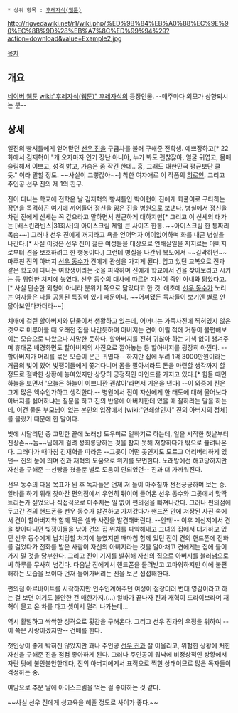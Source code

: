  * 상위 항목 : [[후레자식(웹툰)]]
http://rigvedawiki.net/r1/wiki.php/%ED%9B%84%EB%A0%88%EC%9E%90%EC%8B%9D%28%EB%A7%8C%ED%99%94%29?action=download&value=Example2.jpg

[[목차]]

== 개요 ==
[[네이버 웹툰]] [[wiki:"후레자식(웹툰)" 후레자식]]의 등장인물.
--매주마다 외모가 상향되시는 분--

== 상세 ==
일진의 빵셔틀에게 얻어맏던 [[선우 진]]을 구급차를 불러 구해준 전학생. 예쁘장하고[* 22화에서 김재혁이 "걔 오자마자 인기 장난 아니야, 누가 봐도 괜찮잖아, 얼굴 귀엽고, 몸매 슬림해서 이쁘고, 성격 밝고, 가슴은 좀 작긴 한데.. 흠, 그래도 대한민국 평균보단 클 듯." 이라 말할 정도. ~~사실이 그렇잖아~~] 착한 여자애로 이 작품의 [[히로인]]. 그리고 주인공 선우 진의 제 1의 친구.

진이 다니는 학교에 전학온 날 김재혁의 빵셔틀인 박이현이 진에게 화풀이로 구타하는 장면을 목격하곤 여기에 끼어들어 정신을 잃은 진을 병원으로 보낸다. 병실에서 정신을 차린 진에게 신세는 꼭 갚으라고 말하면서 친근하게 대하지만[* 그리고 이 신세의 대가는 [배스킨라빈스|31회사]의 아이스크림 제일 큰 사이즈 한통. ~~아이스크림 한 통짜리 목숨~~] 그러나 선우 진에게 꺼지라고 욕을 얻어먹자 어이없어하며 화를 내곤 병실을 나간다.[* 사실 이것은 선우 진이 젊은 여성들을 대상으로 연쇄살일을 저지르는 아버지로부터 견을 보호하려고 한 행동이다.] 그런데 병실을 나간뒤 복도에서 ~~길막하던~~마주친 진의 아버지 [[선우 동수]]가 견에게 관심을 가지게 된다. 입고 있던 교복으로 진과 같은 학교에 다니는 여학생이라는 것을 파악하며 진에게 학교에서 견을 찾아보라고 시키는 등 위험한 처지에 놓였다. 선우 동수의 대사에 따르면 자신이 죽인 아내와 닮았다고.[* 사실 단순한 외형이 아니라 분위기 쪽으로 닮았다고 한 것. 애초에 [[선우 동수]]가 노리는 여자들은 다들 공통된 특징이 있기 때문이다. ~~어찌됐든 독자들이 보기엔 별로 안 닮아보인다카더라~~]

치매에 걸린 할아버지와 단둘이서 생활하고 있는데, 어머니는 가족사진에 찍혀있지 않은 것으로 미루어볼 때 오래전 집을 나간듯하며 아버지는 견이 어릴 적에 거동이 불편해보이는 모습으로 나왔으나 사망한 듯하다. 할아버지를 전혀 귀찮아 하는 기색 없이 챙겨주며 휴대폰 배경화면도 할아버지의 사진으로 깔아놓는 등 할아버지를 굉장히 아낀다. --할아버지가 머리를 묶은 모습이 은근 귀엽다-- 하지만 집에 무려 1억 3000만원이라는 거금의 빚이 있어 빚쟁이들에게 쫓겨다니며 몸을 팔아서라도 돈을 마련할 생각까지 할 정도로 절박한 상황에 놓여있지만 상당히 긍정적인 마인드를 가지고 있다.[* 힘들 때면 하늘을 보면서 '오늘은 하늘이 이쁘니깐 괜찮아'라면서 기운을 낸다] --이 와중에 진은 그게 많은 액수인가하고 생각한다.-- 병원에서 진이 자신에게 한 태도에 대해 물어보다 아버지를 싫어하냐는 질문을 하고 진의 반응에 아버지한테 있을 때 잘하라는 말을 하는데, 이건 물론 부모님이 없는 본인의 입장에서 [wiki:"연쇄살인자" 진의 아버지의 정체]를 몰랐기 때문에 한 말이다.

빚에 시달리던 중 고민한 끝에 노래방 도우미로 일하기로 하는데, 일을 시작한 첫날부터 진상손~~놈~~님에게 걸려 성희롱당하는 것을 참지 못해 저항하다가 밖으로 끌려나온다. 그러다가 때마침 김재혁을 따라온 --그곳이 어떤 곳인지도 모르고 어리버리하게 있던-- 진의 눈에 띄며 진과 재혁의 도움으로 위기를 모면한다. 노래방에선 해고당하지만 자신을 구해준 --선빵을 쳤을뿐 별로 도움이 안되었던-- 진과 더 가까워진다.

선우 동수의 다음 목표가 된 후 독자들은 언제 저 둘이 마주칠까 전전긍긍하며 보는 중. 알바를 하기 위해 찾아간 편의점에서 우연히 뒤이어 들어온 선우 동수와 그곳에서 맞딱트리는가 싶었으나 직접적으로 마주치는 일 없이 편의점을 빠져나갔다. 그러나 편의점에 두고간 견의 핸드폰을 선우 동수가 발견하고 가져갔다가 핸드폰 안에 저장된 사진 속에서 견이 할아버지와 함께 찍은 셀카 사진을 발견해버린다. --안돼!-- 이후 메신저에서 견을 찾아다니던 빚쟁이들을 낚아 견의 집 위치를 파악해내고 그녀의 집에서 대기하고 있던 선우 동수에게 납치당할 처지에 놓였지만 때마침 함께 있던 진이 견의 핸드폰에 전화를 걸었다가 전화를 받은 사람이 자신의 아버지라는 것을 알아채고 견에게는 집에 들어가지 말 것을 당부한다. 그리고 진이 기지를 발휘해 자신의 집으로 아버지를 불러냄으로써 하루를 무사히 넘긴다. 다음날 진에게서 핸드폰을 돌려받고 고마워하지만 이에 불편해하는 모습을 보이다 먼저 들어가버리는 진을 보곤 섭섭해한다.

편의점 아르바이트를 시작하지만 인수인계해주던 여성이 점장더러 변태 영감이라고 하는 걸 보면 여기도 불안한 건 매한가지.(...) 알바가 끝나자 진과 재혁이 드라이브라며 재혁이 몰고 온 차를 타고 셋이서 멀리 나가는데...

역시 활발하고 싹싹한 성격으로 횟감을 구해온다. 그리고 선우 진과의 우정을 위하여 --이 쪽은 사랑이겠지만-- 건배를 한다. 

첫인상이 좋게 박히진 않았지만 꽤나 주인공 [[선우 진]]과 잘 어울리고, 위험한 상황에 처한 자신을 구해준 진을 점점 좋아하게 된다. 그러나 주인공이 워낙에 비정상적인 상황에서 자란 탓에 불안불안한데다, 진의 아버지에게서 표적으로 찍힌 상태이므로 많은 독자들이 걱정하는 중.

여담으로 추운 날에 아이스크림을 먹는 걸 좋아하는 것 같다.

~~사실 선우 진에게 성교육을 해줄 정도로 사이가 좋다.~~ 
